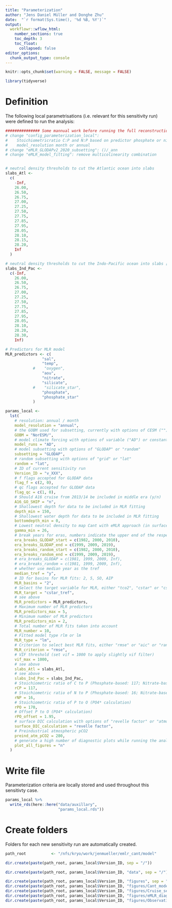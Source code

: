 ```yaml
---
title: "Parameterization"
author: "Jens Daniel Müller and Donghe Zhu"
date:  "`r format(Sys.time(), '%d %B, %Y')`"
output: 
  workflowr::wflow_html:
    number_sections: true
    toc_depth: 3
    toc_float:
      collapsed: false
editor_options:
  chunk_output_type: console
---
```


```r
knitr::opts_chunk$set(warning = FALSE, message = FALSE)
```

```r
library(tidyverse)
```


# Definition

The following local parametrisations (i.e. relevant for this sensitivity run) were defined to run the analysis:

```r

############### Some mannual work before running the full reconstruction
# change "config_parameterization_local": 
#    Stoichiometricratio C:P and N:P based on predictor phosphate or nitrate
#    model_resolution month or annual
# change "eMLR_GLODAPv2_2020_subsetting": ()/_ann
# change "eMLR_model_fitting": remove multicolinearity combination


# neutral density thresholds to cut the Atlantic ocean into slabs
slabs_Atl <-
  c(
    -Inf,
    26.00,
    26.50,
    26.75,
    27.00,
    27.25,
    27.50,
    27.75,
    27.85,
    27.95,
    28.05,
    28.10,
    28.15,
    28.20,
    Inf
  )

# neutral density thresholds to cut the Indo-Pacific ocean into slabs [increase 28.20, 28.30]
slabs_Ind_Pac <-
  c(-Inf,
    26.00,
    26.50,
    26.75,
    27.00,
    27.25,
    27.50,
    27.75,
    27.85,
    27.95,
    28.05,
    28.10,
    28.20,
    28.30,
    Inf)

# Predictors for MLR model
MLR_predictors <- c(
                "sal",
                "temp",
            #    "oxygen",
                "aou",
                "nitrate",
                "silicate",
            #    "silicate_star",
                "phosphate",
                "phosphate_star"
            )

params_local <-
  lst(
    # resolution: annual / month
    model_resolution = "annual",
    # the GOBM used for subsetting, currently with options of CESM ("") or NorESM ("NorESM/") or FESOM_REcoM_LR ("FESOM_REcoM_LR/") or ORCA025 ("ORCA025/")
    GOBM = "NorESM/",
    # model climate forcing with options of variable ("AD") or constant ("CB")
    model_runs = "AD",
    # model subsetting with options of "GLODAP" or "random"
    subsetting = "GLODAP",
    # random subsetting with options of "grid" or "lat"
    random = "lat",
    # ID of current sensitivity run
    Version_ID = "v_XXX",
    # f flags accepted for GLODAP data
    flag_f = c(2, 0),
    # qc flags accepted for GLODAP data
    flag_qc = c(1, 0),
    # Should A16 cruise from 2013/14 be included in middle era (y/n)
    A16_GO_SHIP = "n",
    # Shallowest depth for data to be included in MLR fitting
    depth_min = 150,
    # Shallowest water depth for data to be included in MLR fitting
    bottomdepth_min = 0,
    # Lowest neutral density to map Cant with eMLR approach (in surface layer?)
    gamma_min = 26,
    # break years for eras, numbers indicate the upper end of the respective era
    era_breaks_GLODAP_start = c(1982, 2000, 2010),
    era_breaks_GLODAP_end = c(1999, 2009, 2019),
    era_breaks_random_start = c(1982, 2000, 2010),
    era_breaks_random_end = c(1999, 2009, 2019),
    # era_breaks_GLODAP = c(1981, 1999, 2009, Inf),
    # era_breaks_random = c(1981, 1999, 2009, Inf),
    # whether use median year as the tref
    median_tref = "y",
    # ID for basins for MLR fits: 2, 5, SO, AIP
    MLR_basins = "2",
    # Select the target variable for MLR, either "tco2", "cstar" or "cstar_tref"
    MLR_target = "cstar_tref",
    # see above
    MLR_predictors = MLR_predictors,
    # Maximum number of MLR predictors
    MLR_predictors_max = 5,
    # Minimum number of MLR predictors
    MLR_predictors_min = 2,
    # Total number of MLR fits taken into account
    MLR_number = 10,
    # Fitted model type rlm or lm
    MLR_type = "lm",
    # Criterion to select best MLR fits, either "rmse" or "aic" or "rank"
    MLR_criterion = "rmse",
    # VIF threshold (set vif = 1000 to apply slightly vif filter)
    vif_max = 1000,
    # see above
    slabs_Atl = slabs_Atl,
    # see above
    slabs_Ind_Pac = slabs_Ind_Pac,
    # Stoichiometric ratio of C to P (Phosphate-based: 117; Nitrate-based: 117/16)
    rCP = 117,
    # Stoichiometric ratio of N to P (Phosphate-based: 16; Nitrate-based: 1)
    rNP = 16,
    # Stoichiometric ratio of P to O (PO4* calculation)
    rPO = 170,
    # Offset P to O (PO4* calculation)
    rPO_offset = 1.95,
    # surface DIC calculation with options of "revelle factor" or "atmospheric equilibrium" or "atmospheric pCO2 increase"
    surface_DIC_calculation = "revelle factor",
    # Preindustrial atmospheric pCO2
    preind_atm_pCO2 = 280,
    # generate a high number of diagnostic plots while running the analysis (y/n)
    plot_all_figures = "n"
  )

```

# Write file

Parameterization criteria are locally stored and used throughout this sensitivty case.

```r

params_local %>%
  write_rds(here::here("data/auxillary",
                       "params_local.rds"))


```

# Create folders

Folders for each new sensitivity run are automatically created.

```r

path_root           <- "/nfs/kryo/work/jenmueller/emlr_cant/model"

dir.create(paste(path_root, params_local$Version_ID, sep = "/"))

dir.create(paste(path_root, params_local$Version_ID, "data", sep = "/"))

dir.create(paste(path_root, params_local$Version_ID, "figures", sep = "/"))
dir.create(paste(path_root, params_local$Version_ID, "figures/Cant_model_sections", sep = "/"))
dir.create(paste(path_root, params_local$Version_ID, "figures/Cruise_sections_histograms", sep = "/"))
dir.create(paste(path_root, params_local$Version_ID, "figures/eMLR_diagnostics", sep = "/"))
dir.create(paste(path_root, params_local$Version_ID, "figures/Observations_correlation", sep = "/"))

```
